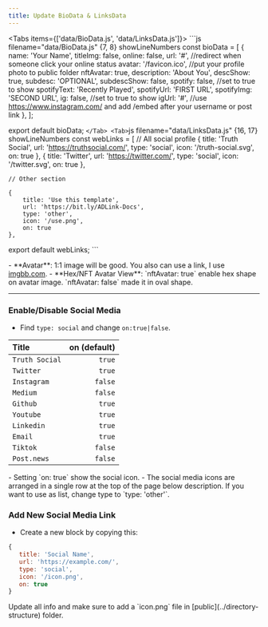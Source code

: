 ```yaml
---
title: Update BioData & LinksData
---
```


<Tabs items={['data/BioData.js', 'data/LinksData.js']}>
  <Tab>
    ```js filename="data/BioData.js" {7, 8} showLineNumbers
const bioData = [
    {
        name: 'Your Name',
        titleImg: false,
        online: false,
        url: '#', //redirect when someone click your online status
        avatar: '/favicon.ico', //put your profile photo to public folder
        nftAvatar: true,
        description: 'About You',
        descShow: true,
        subdesc: 'OPTIONAL',
        subdescShow: false,
        spotify: false, //set to true to show
        spotifyText: 'Recently Played',
        spotifyUrl: 'FIRST URL',
        spotifyImg: 'SECOND URL',
        ig: false, //set to true to show
        igUrl: '#', //use https://www.instagram.com/ and add /embed after your username or post link
    },
];

export default bioData;
      ```
  </Tab>
  <Tab>
    ```js filename="data/LinksData.js" {16, 17} showLineNumbers
const webLinks = [
    // All social profile
    {
        title: 'Truth Social',
        url: 'https://truthsocial.com/',
        type: 'social',
        icon: '/truth-social.svg',
        on: true
    },
    {
        title: 'Twitter',
        url: 'https://twitter.com/',
        type: 'social',
        icon: '/twitter.svg',
        on: true
    },
    
    // Other section

    {
        title: 'Use this template',
        url: 'https://bit.ly/ADLink-Docs',
        type: 'other',
        icon: '/use.png',
        on: true
    },

export default webLinks;
      ```
  </Tab>
</Tabs>

<Callout type="info">
- **Avatar**: 1:1 image will be good. You also can use a link, I use <a href="https://imgbb.com" target="_blank">imgbb.com</a>.
- **Hex/NFT Avatar View**: `nftAvatar: true` enable hex shape on avatar image. `nftAvatar: false` made it in oval shape.
</Callout>

---

### Enable/Disable Social Media
- Find `type: social` and change `on:true|false`.

| Title           | on (default)    | 
| :------------ | ----------: |
| `Truth Social`       | `true`          | 
| `Twitter`       | `true`          | 
| `Instagram`     | `false`          | 
| `Medium`        | `false`          | 
| `Github`        | `true`          | 
| `Youtube`       | `true`          | 
| `Linkedin`      | `true`          | 
| `Email`         | `true`          |
| `Tiktok`    | `false`          | 
| `Post.news`      | `false`          | 

<Callout type="info">
- Setting `on: true` show the social icon. 
- The social media icons are arranged in a single row at the top of the page below description. If you want to use as list, change type to `type: 'other'`.
</Callout>

### Add New Social Media Link

- Create a new block by copying this:
```js filename="data/LinksData.js" copy
{
   title: 'Social Name',
   url: 'https://example.com/',
   type: 'social',
   icon: '/icon.png',
   on: true
}
```

<Callout type="info">
Update all info and make sure to add a `icon.png` file in [public](../directory-structure) folder.
</Callout>